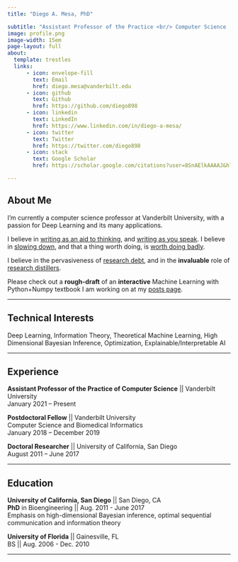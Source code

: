 ```yaml
---
title: "Diego A. Mesa, PhD"

subtitle: "Assistant Professor of the Practice <br/> Computer Science || Vanderbilt University"
image: profile.png
image-width: 15em
page-layout: full
about:
  template: trestles
  links:
      - icon: envelope-fill
        text: Email
        href: diego.mesa@vanderbilt.edu
      - icon: github
        text: Github
        href: https://github.com/diego898
      - icon: linkedin
        text: LinkedIn
        href: https://www.linkedin.com/in/diego-a-mesa/
      - icon: twitter
        text: Twitter
        href: https://twitter.com/diego898
      - icon: stack
        text: Google Scholar
        href: https://scholar.google.com/citations?user=8SnAElkAAAAJ&hl=en

---
```


## About Me
I'm currently a computer science professor at Vanderbilt University, with a passion for Deep Learning and its many applications.

I believe in [writing as an aid to thinking](http://www.paulgraham.com/essay.html), and [writing as you speak](http://www.paulgraham.com/talk.html). I believe in [slowing down](https://lareviewofbooks.org/article/in-praise-of-slowness/), and that a thing worth doing, is [worth doing badly](http://www.chesterton.org/a-thing-worth-doing/). 

I believe in the pervasiveness of [research debt](http://distill.pub/2017/research-debt/), and in the **invaluable** role of [research distillers](http://distill.pub/2017/research-debt/).

Please check out a **rough-draft** of an **interactive** Machine Learning with Python+Numpy textbook I am working on at my [posts page](posts.qmd).

---

## Technical Interests
Deep Learning, Information Theory, Theoretical Machine Learning, High Dimensional Bayesian Inference, Optimization, Explainable/Interpretable AI

---

## Experience
**Assistant Professor of the Practice of Computer Science** || Vanderbilt University
<br/>
January 2021 – Present 



**Postdoctoral Fellow** || Vanderbilt University
<br/>
Computer Science and Biomedical Informatics
<br/>
January 2018 – December 2019



**Doctoral Researcher** || University of California, San Diego 
<br/>
August 2011 – June 2017

---

## Education
**University of California, San Diego** || San Diego, CA
<br/>
**PhD** in Bioengineering || Aug. 2011 - June 2017
<br/>
Emphasis on high-dimensional Bayesian inference, optimal sequential communication and information theory


**University of Florida** || Gainesville, FL
<br/>
BS || Aug. 2006 - Dec. 2010

---
